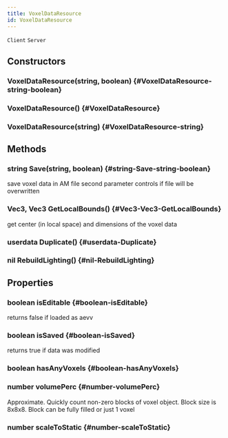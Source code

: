 ```yaml
---
title: VoxelDataResource
id: VoxelDataResource
---
```

`Client`
`Server`

## Constructors

### VoxelDataResource(string, boolean) {#VoxelDataResource-string-boolean}

### VoxelDataResource() {#VoxelDataResource}

### VoxelDataResource(string) {#VoxelDataResource-string}

## Methods

### string Save(string, boolean) {#string-Save-string-boolean}
save voxel data in AM file
second parameter controls if file will be overwritten

### Vec3, Vec3 GetLocalBounds() {#Vec3-Vec3-GetLocalBounds}
get center (in local space) and dimensions of the voxel data

### userdata Duplicate() {#userdata-Duplicate}

### nil RebuildLighting() {#nil-RebuildLighting}

## Properties

### boolean isEditable {#boolean-isEditable}
returns false if loaded as aevv

### boolean isSaved {#boolean-isSaved}
returns true if data was modified

### boolean hasAnyVoxels {#boolean-hasAnyVoxels}

### number volumePerc {#number-volumePerc}
Approximate. Quickly count non-zero blocks of voxel object. Block size is 8x8x8. Block can be fully filled or just 1 voxel

### number scaleToStatic {#number-scaleToStatic}

